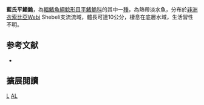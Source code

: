 {{Speciesbox 
| taxon = Amphilius lampei
| status = DD
| status_system = IUCN3.1
| authority = [[Pietschmann|Pietschmann]], 1913
| synonyms = 
}}

'''藍氏平鰭鮠'''，為[[輻鰭魚綱|輻鰭魚綱]][[鯰形目|鯰形目]][[平鰭鮠科|平鰭鮠科]]的其中一[[種|種]]，為熱帶淡水魚，分布於[[非洲|非洲]][[衣索比亞|衣索比亞]]Webi Shebeli支流流域，體長可達10公分，棲息在底層水域，生活習性不明。

==参考文献==
*{{FishBase_species|genus=Amphilius|species=lampei|year=2014|month=10}}

== 擴展閱讀 ==
{{refbegin}}
{{wikispecies-inline|Amphilius lampei|藍氏平鰭鮠}}
{{refend}}
{{Taxonbar|from=Q8197777}}

[[Category:平鰭鮠屬|L]]
[[Category:IUCN红色名录数据缺乏物种|AL]]

{{魚類小作品}}